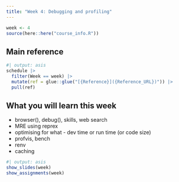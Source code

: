 ```yaml
---
title: "Week 4: Debugging and profiling"
---
```


```r
week <- 4
source(here::here("course_info.R"))
```

## Main reference

```r
#| output: asis
schedule |>
  filter(Week == week) |>
  mutate(ref = glue::glue("[{Reference}]({Reference_URL})")) |>
  pull(ref)
```

## What you will learn this week

* browser(), debug(), skills, web search
* MRE using reprex
* optimising for what - dev time or run time (or code size)
* profvis, bench
* renv
* caching

```r
#| output: asis
show_slides(week)
show_assignments(week)
```
